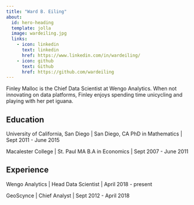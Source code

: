 ```yaml
---
title: "Ward B. Eiling"
about:
  id: hero-heading
  template: jolla
  image: wardeiling.jpg
  links:
    - icon: linkedin
      text: linkedin
      href: https://www.linkedin.com/in/wardeiling/
    - icon: github
      text: Github
      href: https://github.com/wardeiling
---
```


:::{#hero-heading}

Finley Malloc is the Chief Data Scientist at Wengo Analytics. When not innovating on data platforms, Finley enjoys spending time unicycling and playing with her pet iguana.

## Education

University of California, San Diego | San Diego, CA
PhD in Mathematics | Sept 2011 - June 2015

Macalester College | St. Paul MA
B.A in Economics | Sept 2007 - June 2011

## Experience

Wengo Analytics | Head Data Scientist | April 2018 - present

GeoScynce | Chief Analyst | Sept 2012 - April 2018

:::